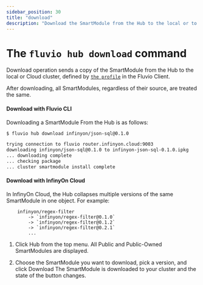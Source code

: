 ```yaml
---
sidebar_position: 30
title: "download"
description: "Download the SmartModule from the Hub to the local or to Cloud Cluster"
---
```


# The `fluvio hub download` command

Download operation sends a copy of the SmartModule from the Hub to the local or Cloud cluster, defined by [`the profile`] in the Fluvio Client.

After downloading, all SmartModules, regardless of their source, are treated the same.

#### Download with Fluvio CLI

Downloading a SmartModule From the Hub is as follows:

```bash copy="fl"
$ fluvio hub download infinyon/json-sql@0.1.0

trying connection to fluvio router.infinyon.cloud:9003
downloading infinyon/json-sql@0.1.0 to infinyon-json-sql-0.1.0.ipkg
... downloading complete
... checking package
... cluster smartmodule install complete
```

#### Download with InfinyOn Cloud

 In InfinyOn Cloud, the Hub collapses multiple versions of the same SmartModule in one object. For example:

```
    infinyon/regex-filter
        -> `infinyon/regex-filter@0.1.0`
        -> `infinyon/regex-filter@0.1.2`
        -> `infinyon/regex-filter@0.2.1`
        ...
```

1. Click Hub from the top menu.
    All Public and Public-Owned SmartModules are displayed.

3. Choose the SmartModule you want to download, pick a version, and click Download
    The SmartModule is downloaded to your cluster and the state of the button changes.

[`the profile`]: /docs/fluvio/cli/fluvio/profile
[`InfinyOn Cloud`]: https://infinyon.cloud/
[`fluvio hub list`]: /docs/fluvio/hub/list
[ Download Fluvio CLI ]: /cli
[ Provision InfinyOn Cloud Account ]: https://infinyon.cloud/
